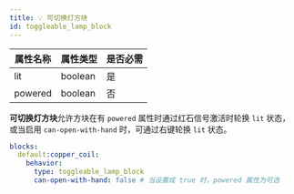 ```yaml
---
title: 💡 可切换灯方块
id: toggleable_lamp_block
---
```


| 属性名称    | 属性类型    | 是否必需 |
|---------|---------|------|
| lit     | boolean | 是    |
| powered | boolean | 否    |

**可切换灯方块**允许方块在有 `powered` 属性时通过红石信号激活时轮换 `lit` 状态，或当启用 `can-open-with-hand` 时，可通过右键轮换 `lit` 状态。

```yaml
blocks:
  default:copper_coil:
    behavior:
      type: toggleable_lamp_block
      can-open-with-hand: false # 当设置成 true 时，powered 属性为可选
```
